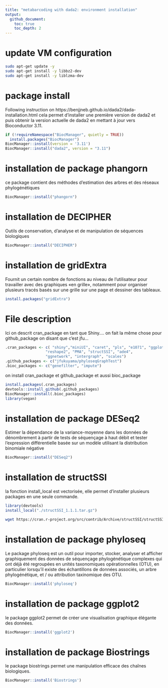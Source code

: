 ```yaml
---
title: "metabarcoding with dada2: environment installation"
output:
  github_document:
    toc: true
    toc_depth: 2
---
```

# update VM configuration


``` bash
sudo apt-get update -y 
sudo apt-get install -y libbz2-dev
sudo apt-get install -y liblzma-dev
```

# package install

Following instruction on https://benjjneb.github.io/dada2/dada-installation.html
cela permet d'installer une première version de dada2 et puis obtenir la version actuelle de dada2 en mettant à jour vers Bioconductor 3.11.

```r
if (!requireNamespace("BiocManager", quietly = TRUE))
  install.packages("BiocManager")
BiocManager::install(version = '3.11')
BiocManager::install("dada2", version = "3.11")
```

# installation de package phangorn

ce package contient des méthodes d'estimation des arbres et des réseaux phylogénétiques

```r
BiocManager::install("phangorn")
```

# installation de DECIPHER

Outils de conservation, d'analyse et de manipulation de séquences biologiques

```r
BiocManager::install("DECIPHER")
```

# installation de gridExtra

Fournit un certain nombre de fonctions au niveau de l'utilisateur pour travailler avec des graphiques «en grille», notamment pour organiser plusieurs tracés basés sur une grille sur une page et dessiner des tableaux.

```r
install.packages("gridExtra")
```

# File description

Ici on descrit cran_package en tant que Shiny....
on fait la même chose pour github_package on disant que c'est jfu...

```r
.cran_packages <- c( "shiny","miniUI", "caret", "pls", "e1071", "ggplot2", "randomForest", "dplyr", "ggrepel", "nlme", "devtools",
                  "reshape2", "PMA", "structSSI", "ade4",
                  "ggnetwork", "intergraph", "scales")
.github_packages <- c("jfukuyama/phyloseqGraphTest")
.bioc_packages <- c("genefilter", "impute")
```

on install cran_package et github_package et aussi bioc_package

```r
install.packages(.cran_packages)
devtools::install_github(.github_packages)
BiocManager::install(.bioc_packages)
library(vegan)
```

# installation de package DESeq2

Estimer la dépendance de la variance-moyenne dans les données de dénombrement à partir de tests de séquençage à haut débit et tester l'expression différentielle basée sur un modèle utilisant la distribution binomiale négative

```r
BiocManager::install("DESeq2")
```

# installation de structSSI

la fonction install_local est vectorisée, elle permet d'installer plusieurs packages en une seule commande.

```r
library(devtools)
install_local("./structSSI_1.1.1.tar.gz")
```

```bash
wget https://cran.r-project.org/src/contrib/Archive/structSSI/structSSI_1.1.1.tar.gz
```

# installation de package phyloseq

Le package phyloseq est un outil pour importer, stocker, analyser et afficher graphiquement des données de séquençage phylogénétique complexes qui ont déjà été regroupées en unités taxonomiques opérationnelles (OTU), en particulier lorsqu'il existe des échantillons de données associés, un arbre phylogénétique, et / ou attribution taxinomique des OTU.

```r
BiocManager::install('phyloseq')
```

# installation de package ggplot2

le package ggplot2 permet de créer une visualisation graphique élégante des données.

```r
BiocManager::install('ggplot2')
```

# installation de package Biostrings

le package biostrings permet une manipulation efficace des chaînes biologiques.

```r
BiocManager::install('Biostrings')
```


